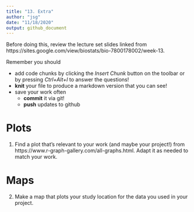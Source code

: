 ```yaml
---
title: "13. Extra"
author: "jsg"
date: "11/18/2020"
output: github_document
---
```

Before doing this, review the lecture set slides linked from 
https://sites.google.com/view/biostats/bio-7800178002/week-13.

Remember you should

* add code chunks by clicking the *Insert Chunk* button on the toolbar or by
pressing *Ctrl+Alt+I* to answer the questions!
* **knit** your file to produce a markdown version that you can see!
* save your work often 
  * **commit** it via git!
  * **push** updates to github
  
# Plots

1. Find a plot that's relevant to your work (and maybe your project!) from
https://www.r-graph-gallery.com/all-graphs.html.  Adapt it as needed to match your
work.

# Maps

2. Make a map that plots your study location for the data you used in your project.

